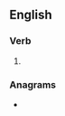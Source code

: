==English==

===Verb===
{{head|en|verb form}}

# {{en-past of|rouge}}

===Anagrams===
* {{anagrams|en|a=degoru|drogue|drouge|gourde|rogued}}
